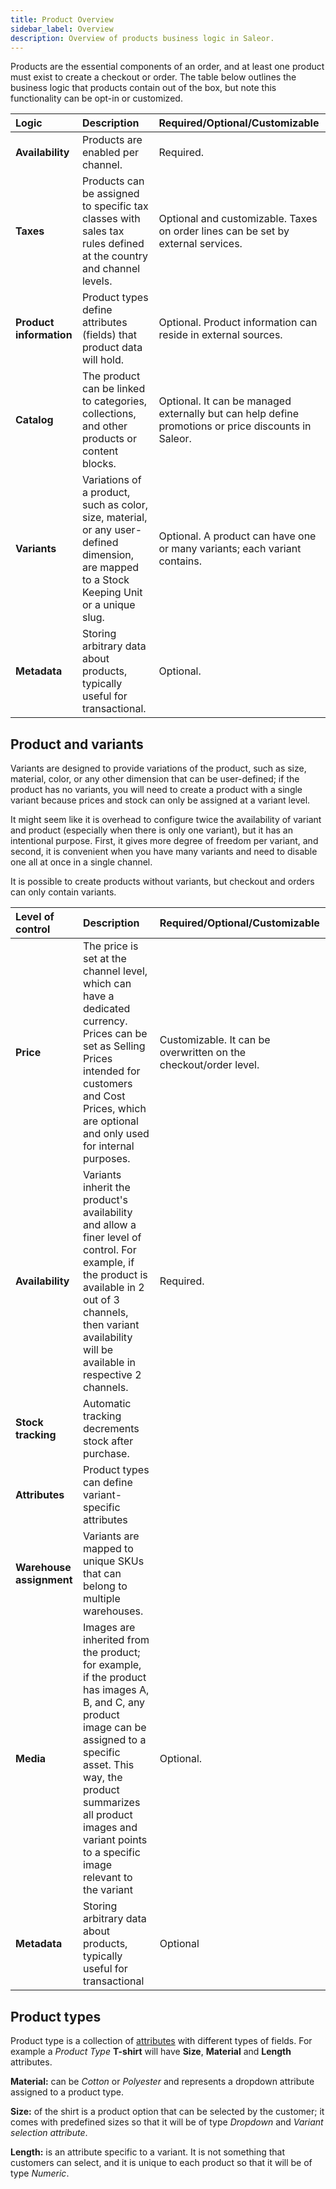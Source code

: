 ```yaml
---
title: Product Overview
sidebar_label: Overview
description: Overview of products business logic in Saleor.
---
```


Products are the essential components of an order, and at least one product must exist to create a checkout or order. The table below outlines the business logic that products contain out of the box, but note this functionality can be opt-in or customized.

| Logic                   | Description                                                                                                                                 | Required/Optional/Customizable                                                                      |
| :---------------------- | :------------------------------------------------------------------------------------------------------------------------------------------ | :-------------------------------------------------------------------------------------------------- |
| **Availability**        | Products are enabled per channel.                                                                                                           | Required.                                                                                           |
| **Taxes**               | Products can be assigned to specific tax classes with sales tax rules defined at the country and channel levels.                            | Optional and customizable. Taxes on order lines can be set by external services.                    |
| **Product information** | Product types define attributes (fields) that product data will hold.                                                                       | Optional. Product information can reside in external sources.                                       |
| **Catalog**             | The product can be linked to categories, collections, and other products or content blocks.                                                 | Optional. It can be managed externally but can help define promotions or price discounts in Saleor. |
| **Variants**            | Variations of a product, such as color, size, material, or any user-defined dimension, are mapped to a Stock Keeping Unit or a unique slug. | Optional. A product can have one or many variants; each variant contains.                           |
| **Metadata**            | Storing arbitrary data about products, typically useful for transactional.                                                                  | Optional.                                                                                           |

## Product and variants

Variants are designed to provide variations of the product, such as size, material, color, or any other dimension that can be user-defined; if the product has no variants, you will need to create a product with a single variant because prices and stock can only be assigned at a variant level.

It might seem like it is overhead to configure twice the availability of variant and product (especially when there is only one variant), but it has an intentional purpose. First, it gives more degree of freedom per variant, and second, it is convenient when you have many variants and need to disable one all at once in a single channel.

It is possible to create products without variants, but checkout and orders can only contain variants.

| Level of control         | Description                                                                                                                                                                                                                                                          | Required/Optional/Customizable                                           |
| :----------------------- | :------------------------------------------------------------------------------------------------------------------------------------------------------------------------------------------------------------------------------------------------------------------- | :----------------------------------------------------------------------- |
| **Price**                | The price is set at the channel level, which can have a dedicated currency. Prices can be set as Selling Prices intended for customers and Cost Prices, which are optional and only used for internal purposes.                                                      | Customizable. It can be overwritten on the checkout/order level.         |
| **Availability**         | Variants inherit the product's availability and allow a finer level of control. For example, if the product is available in 2 out of 3 channels, then variant availability will be available in respective 2 channels.                                               | Required.                                                                |
| **Stock tracking**       | Automatic tracking decrements stock after purchase.                                                                                                                                                                                                                  |                                                                          |
| **Attributes**           | Product types can define variant-specific attributes                                                                                                                                                                                                                 |                                                                          |
| **Warehouse assignment** | Variants are mapped to unique SKUs that can belong to multiple warehouses.                                                                                                                                                                                           |                                                                          |
| **Media**                | Images are inherited from the product; for example, if the product has images A, B, and C, any product image can be assigned to a specific asset. This way, the product summarizes all product images and variant points to a specific image relevant to the variant | Optional. |
| **Metadata**             | Storing arbitrary data about products, typically useful for transactional                                                                                                                                                                                            | Optional                                                                 |

## Product types

Product type is a collection of [attributes](developer/attributes/overview.mdx) with different types of fields. For example a _Product Type_ **T-shirt** will have **Size**, **Material** and **Length** attributes.

**Material:** can be _Cotton_ or _Polyester_ and represents a dropdown attribute assigned to a product type.

**Size:** of the shirt is a product option that can be selected by the customer; it comes with predefined sizes so that it will be of type _Dropdown_ and _Variant selection attribute_.

**Length:** is an attribute specific to a variant. It is not something that customers can select, and it is unique to each product so that it will be of type _Numeric_.
